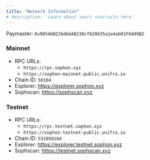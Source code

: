 ```yaml
---
title: "Network Information"
# description: 'Learn about smart contracts here'
---
```


Paymaster: `0x98546B226dbbA8230cf620635a1e4ab01F6A99B2`

### Mainnet

- RPC URLs:
  - `https://rpc.sophon.xyz`
  - `https://sophon-mainnet-public.unifra.io`
- Chain ID: `50104`
- Explorer: https://explorer.sophon.xyz
- Sophscan: https://sophscan.xyz

### Testnet

- RPC URLs:
  - `https://rpc.testnet.sophon.xyz`
  - `https://sophon-testnet-public.unifra.io`
- Chain ID: `531050104`
- Explorer: https://explorer.testnet.sophon.xyz
- Sophscan: https://testnet.sophscan.xyz

